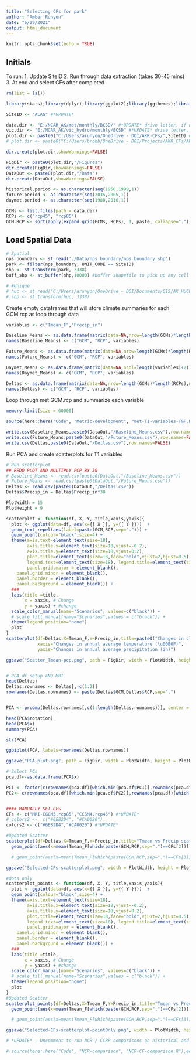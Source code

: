 ```yaml
---
title: "Selecting CFs for park"
author: "Amber Runyon"
date: "6/29/2021"
output: html_document
---
```


```r
knitr::opts_chunk$set(echo = TRUE)

```

## Initials

To run:
1. Update SiteID
2. Run through data extraction (takes 30-45 mins)
3. At end and select CFs after completed

```r

rm(list = ls())

library(stars);library(dplyr);library(ggplot2);library(ggthemes);library(viridis);library(here);library(ggrepel);library(rlang);library(ggbiplot)

SiteID <- "ALAG" #*UPDATE*

data.dir <- "E:/NCAR_AK/met/monthly/BCSD/" #*UPDATE* drive letter, if needed
vic.dir <- "E:/NCAR_AK/vic_hydro/monthly/BCSD" #*UPDATE* drive letter, if needed
plot.dir <- paste0("C:/Users/arunyon/OneDrive - DOI/AKR-CFs/",SiteID) #*UPDATE*
# plot.dir <- paste0("C:/Users/brobb/OneDrive - DOI/Projects/AKR_CFs/AKR-CFs/",SiteID) #*UPDATE*

dir.create(plot.dir,showWarnings=FALSE)

FigDir <- paste0(plot.dir,"/Figures")
dir.create(FigDir,showWarnings=FALSE)
DataOut <- paste0(plot.dir,"/Data")
dir.create(DataOut,showWarnings=FALSE)

historical.period <- as.character(seq(1950,1999,1))
future.period <- as.character(seq(2035,2065,1))
daymet.period <- as.character(seq(1980,2016,1))

GCMs <- list.files(path = data.dir)
RCPs <- c("rcp45", "rcp85")
GCM.RCP <- sort(apply(expand.grid(GCMs, RCPs), 1, paste, collapse="."))

```

## Load Spatial Data

```r

# Spatial
nps_boundary <- st_read('./Data/nps_boundary/nps_boundary.shp')
park <- filter(nps_boundary, UNIT_CODE == SiteID)
shp <- st_transform(park, 3338)
buff_shp <- st_buffer(shp,10000) #buffer shapefile to pick up any cell touching park in crop

# #Unique
# huc <- st_read("C:/Users/arunyon/OneDrive - DOI/Documents/GIS/AK_HUC8/Kachemak_Tuxedni.shp")
# shp <- st_transform(huc, 3338)

```
Create empty dataframes that will store climate summaries for each GCM.rcp as loop through data
```r

variables <- c("Tmean_F","Precip_in")

Baseline_Means <- as.data.frame(matrix(data=NA,nrow=length(GCMs)*length(RCPs),ncol=length(variables)+2))
names(Baseline_Means) <- c("GCM", "RCP", variables)

Future_Means <- as.data.frame(matrix(data=NA,nrow=length(GCMs)*length(RCPs),ncol=length(variables)+2))
names(Future_Means) <- c("GCM", "RCP", variables)

Daymet_Means <- as.data.frame(matrix(data=NA,ncol=length(variables)+2))
names(Daymet_Means) <- c("GCM", "RCP", variables)

Deltas <- as.data.frame(matrix(data=NA,nrow=length(GCMs)*length(RCPs),ncol=length(variables)+2))
names(Deltas) <- c("GCM", "RCP", variables)


```

Loop through met GCM.rcp and summarize each variable

```r
memory.limit(size = 60000)

source(here::here("Code", "Metric-development", "met-T1-variables-T&P.R"),echo = FALSE) 

write.csv(Baseline_Means,paste0(DataOut,"/Baseline_Means.csv"),row.names=FALSE)
write.csv(Future_Means,paste0(DataOut,"/Future_Means.csv"),row.names=FALSE)
write.csv(Deltas,paste0(DataOut,"/Deltas.csv"),row.names=FALSE)

```


Run PCA and create scatterplots for T1 variables
```r
# Run scatterplot
## REDO PLOT AND MULTIPLY PCP BY 30 
# Baseline_Means <- read.csv(paste0(DataOut,"/Baseline_Means.csv"))
# Future_Means <- read.csv(paste0(DataOut,"/Future_Means.csv"))
Deltas <- read.csv(paste0(DataOut,"/Deltas.csv"))
Deltas$Precip_in = Deltas$Precip_in*30

PlotWidth = 15
PlotHeight = 9

scatterplot <- function(df, X, Y, title,xaxis,yaxis){
  plot <- ggplot(data=df, aes(x={{ X }}, y={{ Y }}))  +
  geom_text_repel(aes(label=paste(GCM,RCP,sep="."))) +
  geom_point(colour="black",size=4) + 
  theme(axis.text=element_text(size=18),
        axis.title.x=element_text(size=18,vjust=-0.2),
        axis.title.y=element_text(size=18,vjust=0.2),
        plot.title=element_text(size=18,face="bold",vjust=2,hjust=0.5),
        legend.text=element_text(size=18), legend.title=element_text(size=16),
        panel.grid.major = element_blank(),
    panel.grid.minor = element_blank(),
    panel.border = element_blank(),
    panel.background = element_blank()) + 
  ###
  labs(title =title, 
       x = xaxis, # Change
       y = yaxis) + #change
  scale_color_manual(name="Scenarios", values=c("black")) +
  # scale_fill_manual(name="Scenarios",values = c("black")) + 
  theme(legend.position="none") 
  plot
}
scatterplot(df=Deltas,X=Tmean_F,Y=Precip_in,title=paste0("Changes in climate means in 2050 by GCM run at ", SiteID),
            xaxis="Changes in annual average temperature (\u00B0F)",
            yaxis="Changes in annual average precipitation (in)")

ggsave("Scatter_Tmean-pcp.png", path = FigDir, width = PlotWidth, height = PlotHeight,bg="white")


# PCA df setup AND MRI
head(Deltas)
Deltas.rownames <- Deltas[,-c(1:2)]
rownames(Deltas.rownames) <- paste(Deltas$GCM,Deltas$RCP,sep=".")


PCA <- prcomp(Deltas.rownames[,c(1:length(Deltas.rownames))], center = TRUE,scale. = TRUE)

head(PCA$rotation)
head(PCA$x)
summary(PCA)

str(PCA)

ggbiplot(PCA, labels=rownames(Deltas.rownames))

ggsave("PCA-plot.png", path = FigDir, width = PlotWidth, height = PlotHeight)

# Select PCs
pca.df<-as.data.frame(PCA$x)

PC1 <- factor(c(rownames(pca.df)[which.min(pca.df$PC1)],rownames(pca.df)[which.max(pca.df$PC1)]))
PC2<- c(rownames(pca.df)[which.min(pca.df$PC2)],rownames(pca.df)[which.max(pca.df$PC2)])


#### MANUALLY SET CFS
CFs <- c("MRI-CGCM3.rcp85","CCSM4.rcp45") #*UPDATE*
# colors2 <-  c("#6EB2D4", "#CA0020")
colors2 <- c("#6EB2D4","#CA0020") #*UPDATE*

#Updated Scatter
scatterplot(df=Deltas,X=Tmean_F,Y=Precip_in,title="Tmean vs Precip scatterplot",xaxis="Avg Annual Temp (F)",yaxis="Avg Annual Precip (in)") + geom_point(aes(x=mean(Tmean_F[which(paste(GCM,RCP,sep=".")==CFs[1])]), y=mean(Precip_in[which(paste(GCM,RCP,sep=".")==CFs[1])])), shape=21, size=12, stroke=3, colour=colors2[1]) +
  geom_point(aes(x=mean(Tmean_F[which(paste(GCM,RCP,sep=".")==CFs[2])]), y=mean(Precip_in[which(paste(GCM,RCP,sep=".")==CFs[2])])), shape=22, size=12, stroke=3, colour=colors2[2]) 

  # geom_point(aes(x=mean(Tmean_F[which(paste(GCM,RCP,sep=".")==CFs[3])]), y=mean(Precip_in[which(paste(GCM,RCP,sep=".")==CFs[3])])), shape=23, size=12, stroke=3, colour=colors2[3]) 

ggsave("Selected-CFs-scatterplot.png", width = PlotWidth, height = PlotHeight, path = FigDir,bg="white")

#dots only
scatterplot_points <- function(df, X, Y, title,xaxis,yaxis){
  plot <- ggplot(data=df, aes(x={{ X }}, y={{ Y }}))  +
  geom_point(colour="black",size=4) + 
  theme(axis.text=element_text(size=18),
        axis.title.x=element_text(size=18,vjust=-0.2),
        axis.title.y=element_text(size=18,vjust=0.2),
        plot.title=element_text(size=18,face="bold",vjust=2,hjust=0.5),
        legend.text=element_text(size=18), legend.title=element_text(size=16),
        panel.grid.major = element_blank(),
    panel.grid.minor = element_blank(),
    panel.border = element_blank(),
    panel.background = element_blank()) + 
  ###
  labs(title =title, 
       x = xaxis, # Change
       y = yaxis) + #change
  scale_color_manual(name="Scenarios", values=c("black")) +
  # scale_fill_manual(name="Scenarios",values = c("black")) + 
  theme(legend.position="none") 
  plot
}
#Updated Scatter
scatterplot_points(df=Deltas,X=Tmean_F,Y=Precip_in,title="Tmean vs Precip scatterplot",xaxis="Avg Annual Temp (F)",yaxis="Avg Annual Precip (in)") + geom_point(aes(x=mean(Tmean_F[which(paste(GCM,RCP,sep=".")==CFs[1])]), y=mean(Precip_in[which(paste(GCM,RCP,sep=".")==CFs[1])])), shape=21, size=12, stroke=3, colour=colors2[1]) +
  geom_point(aes(x=mean(Tmean_F[which(paste(GCM,RCP,sep=".")==CFs[2])]), y=mean(Precip_in[which(paste(GCM,RCP,sep=".")==CFs[2])])), shape=22, size=12, stroke=3, colour=colors2[2]) 

  # geom_point(aes(x=mean(Tmean_F[which(paste(GCM,RCP,sep=".")==CFs[3])]), y=mean(Precip_in[which(paste(GCM,RCP,sep=".")==CFs[3])])), shape=23, size=12, stroke=3, colour=colors2[3]) 

ggsave("Selected-CFs-scatterplot-pointOnly.png", width = PlotWidth, height = PlotHeight, path = FigDir,bg="white")


```

```r

# *UPDATE* - Uncomment to run NCR / CCRP comparisons on historical and future T & P averages

# source(here::here("Code", "NCR-comparison", "NCR-CF-comparison.R"),echo = FALSE) 


```